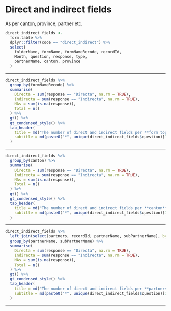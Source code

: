 # Direct and indirect fields {-}

As per canton, province, partner etc.

```r
direct_indirect_fields <- 
  form.table %>% 
  dplyr::filter(code == "direct_indirect") %>% 
  select(
    folderName, formName, formNameRecode, recordId,
    Month, question, response, type, 
    partnerName, canton, province
  )
```

<hr>

```r
direct_indirect_fields %>% 
  group_by(formNameRecode) %>%
  summarise(
    Directa = sum(response == "Directa", na.rm = TRUE),
    Indirecta = sum(response == "Indirecta", na.rm = TRUE),
    NAs = sum(is.na(response)),
    Total = n()
  ) %>% 
  gt() %>% 
  gt_condensed_style() %>% 
  tab_header(
    title = md("The number of direct and indirect fields per **form topic**"),
    subtitle = md(paste0("*", unique(direct_indirect_fields$question)[1L], "*"))
  )
```

<hr>

```r
direct_indirect_fields %>% 
  group_by(canton) %>%
  summarise(
    Directa = sum(response == "Directa", na.rm = TRUE),
    Indirecta = sum(response == "Indirecta", na.rm = TRUE),
    NAs = sum(is.na(response)),
    Total = n()
  ) %>% 
  gt() %>% 
  gt_condensed_style() %>% 
  tab_header(
    title = md("The number of direct and indirect fields per **canton**"),
    subtitle = md(paste0("*", unique(direct_indirect_fields$question)[1L], "*"))
  )
```

<hr>

```r
direct_indirect_fields %>% 
  left_join(select(partners, recordId, partnerName, subPartnerName), by = c("recordId", "partnerName")) %>% 
  group_by(partnerName, subPartnerName) %>%
  summarise(
    Directa = sum(response == "Directa", na.rm = TRUE),
    Indirecta = sum(response == "Indirecta", na.rm = TRUE),
    NAs = sum(is.na(response)),
    Total = n()
  ) %>% 
  gt() %>% 
  gt_condensed_style() %>% 
  tab_header(
    title = md("The number of direct and indirect fields per **partners**"),
    subtitle = md(paste0("*", unique(direct_indirect_fields$question)[1L], "*"))
  )
```

<hr>

